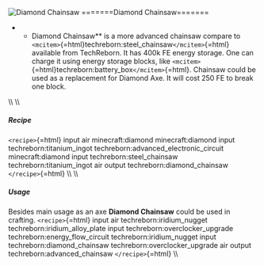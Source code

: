 ![Diamond Сhainsaw](/mods/techreborn/diamond_chainsaw.png)
=======Diamond Chainsaw=======

-   -   Diamond Chainsaw** is a more advanced chainsaw compare to
        `<mcitem>`{=html}techreborn:steel_chainsaw`</mcitem>`{=html}
        available from TechReborn. It has 400k FE energy storage. One
        can charge it using energy storage blocks, like
        `<mcitem>`{=html}techreborn:battery_box`</mcitem>`{=html}.
        Chainsaw could be used as a replacement for Diamond Axe. It will
        cost 250 FE to break one block.

\\\\ \\\\

##### Recipe

`<recipe>`{=html} input air minecraft:diamond minecraft:diamond input
techreborn:titanium_ingot techreborn:advanced_electronic_circuit
minecraft:diamond input techreborn:steel_chainsaw
techreborn:titanium_ingot air output techreborn:diamond_chainsaw
`</recipe>`{=html} \\\\ \\\\

##### Usage

Besides main usage as an axe **Diamond Chainsaw** could be used in
crafting. `<recipe>`{=html} input air techreborn:iridium_nugget
techreborn:iridium_alloy_plate input techreborn:overclocker_upgrade
techreborn:energy_flow_circuit techreborn:iridium_nugget input
techreborn:diamond_chainsaw techreborn:overclocker_upgrade air output
techreborn:advanced_chainsaw `</recipe>`{=html} \\\\
